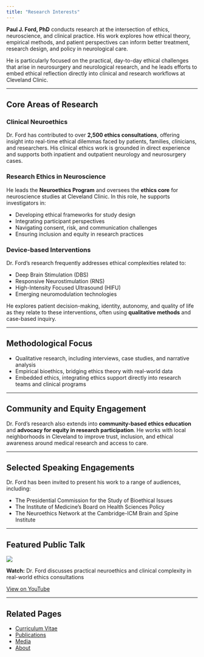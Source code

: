 ```yaml
---
title: "Research Interests"
---
```


**Paul J. Ford, PhD** conducts research at the intersection of ethics, neuroscience, and clinical practice. His work explores how ethical theory, empirical methods, and patient perspectives can inform better treatment, research design, and policy in neurological care.

He is particularly focused on the practical, day-to-day ethical challenges that arise in neurosurgery and neurological research, and he leads efforts to embed ethical reflection directly into clinical and research workflows at Cleveland Clinic.

------------------------------------------------------------------------

## Core Areas of Research

### Clinical Neuroethics

Dr. Ford has contributed to over **2,500 ethics consultations**, offering insight into real-time ethical dilemmas faced by patients, families, clinicians, and researchers. His clinical ethics work is grounded in direct experience and supports both inpatient and outpatient neurology and neurosurgery cases.

### Research Ethics in Neuroscience

He leads the **Neuroethics Program** and oversees the **ethics core** for neuroscience studies at Cleveland Clinic. In this role, he supports investigators in: 

- Developing ethical frameworks for study design 
- Integrating participant perspectives 
- Navigating consent, risk, and communication challenges 
- Ensuring inclusion and equity in research practices

### Device-based Interventions

Dr. Ford’s research frequently addresses ethical complexities related to:

-   Deep Brain Stimulation (DBS)
-   Responsive Neurostimulation (RNS)
-   High-Intensity Focused Ultrasound (HIFU)
-   Emerging neuromodulation technologies

He explores patient decision-making, identity, autonomy, and quality of life as they relate to these interventions, often using **qualitative methods** and case-based inquiry.

------------------------------------------------------------------------

## Methodological Focus

-   Qualitative research, including interviews, case studies, and narrative analysis
-   Empirical bioethics, bridging ethics theory with real-world data
-   Embedded ethics, integrating ethics support directly into research teams and clinical programs

------------------------------------------------------------------------

## Community and Equity Engagement

Dr. Ford's research also extends into **community-based ethics education** and **advocacy for equity in research participation**. He works with local neighborhoods in Cleveland to improve trust, inclusion, and ethical awareness around medical research and access to care.

------------------------------------------------------------------------

## Selected Speaking Engagements

Dr. Ford has been invited to present his work to a range of audiences, including:

- The Presidential Commission for the Study of Bioethical Issues 
- The Institute of Medicine’s Board on Health Sciences Policy 
- The Neuroethics Network at the Cambridge-ICM Brain and Spine Institute

------------------------------------------------------------------------

## Featured Public Talk

[![](https://img.youtube.com/vi/FpJeXOeQLeo/0.jpg)](https://www.youtube.com/watch?v=FpJeXOeQLeo)

**Watch:** Dr. Ford discusses practical neuroethics and clinical complexity in real-world ethics consultations

[View on YouTube](https://www.youtube.com/watch?v=FpJeXOeQLeo)

------------------------------------------------------------------------

## Related Pages

-   [Curriculum Vitae](cv.qmd)
-   [Publications](publications.qmd)
-   [Media](media.qmd)
-   [About](about.qmd)
